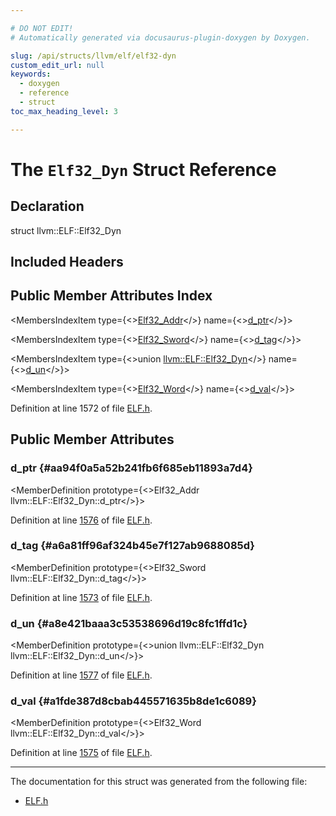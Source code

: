 ```yaml
---

# DO NOT EDIT!
# Automatically generated via docusaurus-plugin-doxygen by Doxygen.

slug: /api/structs/llvm/elf/elf32-dyn
custom_edit_url: null
keywords:
  - doxygen
  - reference
  - struct
toc_max_heading_level: 3

---
```





# The `Elf32_Dyn` Struct Reference

<DoxygenPage pluginConfig={pluginConfig}>



## Declaration

<CodeBlock>struct llvm::ELF::Elf32_Dyn</CodeBlock>

## Included Headers

<IncludesList>
<IncludesListItem
  filePath="llvm/BinaryFormat/ELF.h"
  permalink="/docs/api/files/include/include/llvm/include/llvm/binaryformat/elf-h"
  isLocal="true" />
</IncludesList>

## Public Member Attributes Index

<MembersIndex>

<MembersIndexItem
  type={<><a href="/docs/api/namespaces/llvm/elf/#aa30851b22189ba371d10af2dd3703c35">Elf32&#95;Addr</a></>}
  name={<><a href="#aa94f0a5a52b241fb6f685eb11893a7d4">d&#95;ptr</a></>}>
</MembersIndexItem>

<MembersIndexItem
  type={<><a href="/docs/api/namespaces/llvm/elf/#a94d1340d745cf0686226fd30e0c22e61">Elf32&#95;Sword</a></>}
  name={<><a href="#a6a81ff96af324b45e7f127ab9688085d">d&#95;tag</a></>}>
</MembersIndexItem>

<MembersIndexItem
  type={<>union <a href="/docs/api/structs/llvm/elf/elf32-dyn">llvm::ELF::Elf32&#95;Dyn</a></>}
  name={<><a href="#a8e421baaa3c53538696d19c8fc1ffd1c">d&#95;un</a></>}>
</MembersIndexItem>

<MembersIndexItem
  type={<><a href="/docs/api/namespaces/llvm/elf/#a52f624470271b7177f8be9dd519daf61">Elf32&#95;Word</a></>}
  name={<><a href="#a1fde387d8cbab445571635b8de1c6089">d&#95;val</a></>}>
</MembersIndexItem>

</MembersIndex>


Definition at line 1572 of file <a href="/docs/api/files/include/include/llvm/include/llvm/binaryformat/elf-h">ELF.h</a>.

<SectionDefinition>

## Public Member Attributes

### d&#95;ptr {#aa94f0a5a52b241fb6f685eb11893a7d4}

<MemberDefinition
  prototype={<>Elf32&#95;Addr llvm::ELF::Elf32&#95;Dyn::d&#95;ptr</>}>

Definition at line <a href="/docs/api/files/include/include/llvm/include/llvm/binaryformat/elf-h/#l01576">1576</a> of file <a href="/docs/api/files/include/include/llvm/include/llvm/binaryformat/elf-h">ELF.h</a>.
</MemberDefinition>

### d&#95;tag {#a6a81ff96af324b45e7f127ab9688085d}

<MemberDefinition
  prototype={<>Elf32&#95;Sword llvm::ELF::Elf32&#95;Dyn::d&#95;tag</>}>

Definition at line <a href="/docs/api/files/include/include/llvm/include/llvm/binaryformat/elf-h/#l01573">1573</a> of file <a href="/docs/api/files/include/include/llvm/include/llvm/binaryformat/elf-h">ELF.h</a>.
</MemberDefinition>

### d&#95;un {#a8e421baaa3c53538696d19c8fc1ffd1c}

<MemberDefinition
  prototype={<>union llvm::ELF::Elf32&#95;Dyn llvm::ELF::Elf32&#95;Dyn::d&#95;un</>}>

Definition at line <a href="/docs/api/files/include/include/llvm/include/llvm/binaryformat/elf-h/#l01577">1577</a> of file <a href="/docs/api/files/include/include/llvm/include/llvm/binaryformat/elf-h">ELF.h</a>.
</MemberDefinition>

### d&#95;val {#a1fde387d8cbab445571635b8de1c6089}

<MemberDefinition
  prototype={<>Elf32&#95;Word llvm::ELF::Elf32&#95;Dyn::d&#95;val</>}>

Definition at line <a href="/docs/api/files/include/include/llvm/include/llvm/binaryformat/elf-h/#l01575">1575</a> of file <a href="/docs/api/files/include/include/llvm/include/llvm/binaryformat/elf-h">ELF.h</a>.
</MemberDefinition>

</SectionDefinition>

<hr/>

The documentation for this struct was generated from the following file:

<ul>
<li><a href="/docs/api/files/include/include/llvm/include/llvm/binaryformat/elf-h">ELF.h</a></li>
</ul>

</DoxygenPage>
